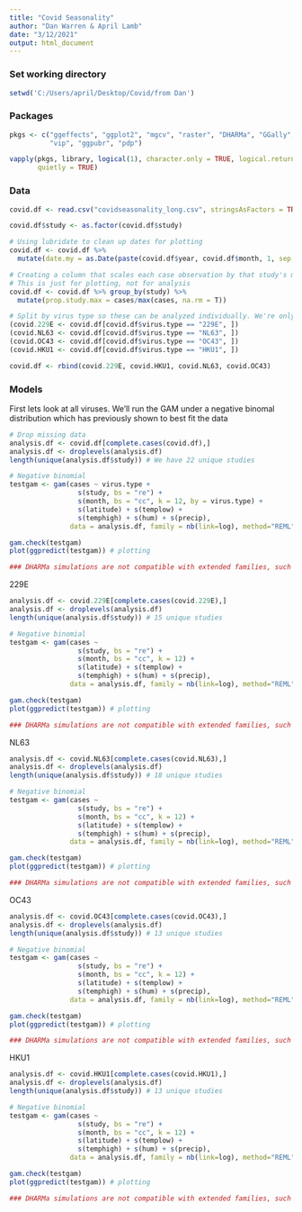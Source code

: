 ---
title: "Covid Seasonality"
author: "Dan Warren & April Lamb"
date: "3/12/2021"
output: html_document
---

### Set working directory
```{r setup, include=FALSE}
setwd('C:/Users/april/Desktop/Covid/from Dan')
```

### Packages
```{r load, include=FALSE}
pkgs <- c("ggeffects", "ggplot2", "mgcv", "raster", "DHARMa", "GGally", "dplyr", "lubridate", 
          "vip", "ggpubr", "pdp")

vapply(pkgs, library, logical(1), character.only = TRUE, logical.return = TRUE,
       quietly = TRUE)
```

### Data
```{r data}
covid.df <- read.csv("covidseasonality_long.csv", stringsAsFactors = TRUE)

covid.df$study <- as.factor(covid.df$study)

# Using lubridate to clean up dates for plotting
covid.df <- covid.df %>%
  mutate(date.my = as.Date(paste(covid.df$year, covid.df$month, 1, sep = "-")))

# Creating a column that scales each case observation by that study's max
# This is just for plotting, not for analysis
covid.df <- covid.df %>% group_by(study) %>%
  mutate(prop.study.max = cases/max(cases, na.rm = T))

# Split by virus type so these can be analyzed individually. We're only interested in the following four.
(covid.229E <- covid.df[covid.df$virus.type == "229E", ])
(covid.NL63 <- covid.df[covid.df$virus.type == "NL63", ])
(covid.OC43 <- covid.df[covid.df$virus.type == "OC43", ])
(covid.HKU1 <- covid.df[covid.df$virus.type == "HKU1", ])

covid.df <- rbind(covid.229E, covid.HKU1, covid.NL63, covid.OC43)

```

### Models

First lets look at all viruses. We'll run the GAM under a negative binomal distribution which has previously shown to best fit the data
```{r all}
# Drop missing data
analysis.df <- covid.df[complete.cases(covid.df),]
analysis.df <- droplevels(analysis.df)
length(unique(analysis.df$study)) # We have 22 unique studies

# Negative binomial
testgam <- gam(cases ~ virus.type + 
                 s(study, bs = "re") +
                 s(month, bs = "cc", k = 12, by = virus.type) + 
                 s(latitude) + s(templow) + 
                 s(temphigh) + s(hum) + s(precip), 
               data = analysis.df, family = nb(link=log), method="REML")

gam.check(testgam)
plot(ggpredict(testgam)) # plotting

### DHARMa simulations are not compatible with extended families, such as negative binomial ###
```
 
229E
```{r 229E}
analysis.df <- covid.229E[complete.cases(covid.229E),]
analysis.df <- droplevels(analysis.df) 
length(unique(analysis.df$study)) # 15 unique studies

# Negative binomial
testgam <- gam(cases ~ 
                 s(study, bs = "re") +
                 s(month, bs = "cc", k = 12) + 
                 s(latitude) + s(templow) + 
                 s(temphigh) + s(hum) + s(precip), 
               data = analysis.df, family = nb(link=log), method="REML")

gam.check(testgam)
plot(ggpredict(testgam)) # plotting

### DHARMa simulations are not compatible with extended families, such as negative binomial ###
```

NL63
```{r NL63}
analysis.df <- covid.NL63[complete.cases(covid.NL63),]
analysis.df <- droplevels(analysis.df)
length(unique(analysis.df$study)) # 18 unique studies

# Negative binomial
testgam <- gam(cases ~ 
                 s(study, bs = "re") +
                 s(month, bs = "cc", k = 12) + 
                 s(latitude) + s(templow) + 
                 s(temphigh) + s(hum) + s(precip), 
               data = analysis.df, family = nb(link=log), method="REML")

gam.check(testgam)
plot(ggpredict(testgam)) # plotting

### DHARMa simulations are not compatible with extended families, such as negative binomial ###
```

OC43
```{r OC43}
analysis.df <- covid.OC43[complete.cases(covid.OC43),]
analysis.df <- droplevels(analysis.df)
length(unique(analysis.df$study)) # 13 unique studies

# Negative binomial
testgam <- gam(cases ~ 
                 s(study, bs = "re") +
                 s(month, bs = "cc", k = 12) + 
                 s(latitude) + s(templow) + 
                 s(temphigh) + s(hum) + s(precip), 
               data = analysis.df, family = nb(link=log), method="REML")

gam.check(testgam)
plot(ggpredict(testgam)) # plotting

### DHARMa simulations are not compatible with extended families, such as negative binomial ###
```

HKU1
```{r HKU1}
analysis.df <- covid.HKU1[complete.cases(covid.HKU1),]
analysis.df <- droplevels(analysis.df)
length(unique(analysis.df$study)) # 13 unique studies

# Negative binomial
testgam <- gam(cases ~ 
                 s(study, bs = "re") +
                 s(month, bs = "cc", k = 12) + 
                 s(latitude) + s(templow) + 
                 s(temphigh) + s(hum) + s(precip), 
               data = analysis.df, family = nb(link=log), method="REML")

gam.check(testgam)
plot(ggpredict(testgam)) # plotting

### DHARMa simulations are not compatible with extended families, such as negative binomial ###
```
